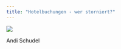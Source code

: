 ```yaml
---
title: "Hotelbuchungen - wer storniert?"
---
```


::: {#fig-gr}
![](assets/AndiSchudel.png)

Andi Schudel

:::


